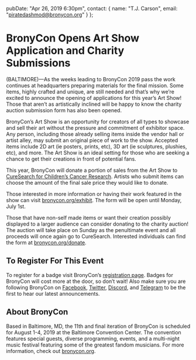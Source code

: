   pubDate: "Apr 26, 2019 6:30pm",
  contact: {
    name: "T.J. Carson",
    email: "piratedashmod@bronycon.org"
  }
};

# BronyCon Opens Art Show Application and Charity Submissions

(BALTIMORE)—As the weeks leading to BronyCon 2019 pass the work continues at headquarters preparing materials for the final mission. Some items, highly crafted and unique, are still needed and that’s why we’re excited to announce the opening of applications for this year’s Art Show! Those that aren’t as artistically inclined will be happy to know the charity auction submission form has also been opened.

BronyCon’s Art Show is an opportunity for creators of all types to showcase and sell their art without the pressure and commitment of exhibitor space. Any person, including those already selling items inside the vendor hall or artist alley, may submit an original piece of work to the show. Accepted items include 2D art (ie posters, prints, etc), 3D art (ie sculptures, plushies, etc), and more. The Art Show is an ideal setting for those who are seeking a chance to get their creations in front of potential fans.

This year, BronyCon will donate a portion of sales from the Art Show to [CureSearch for Children’s Cancer Research](https://curesearch.org/). Artists who submit items can choose the amount of the final sale price they would like to donate.

Those interested in more information or having their work featured in the show can visit [bronycon.org/exhibit](https://bronycon.org/exhibit). The form will be open until Monday, July 1st.

Those that have non-self made items or want their creation possibly displayed to a larger audience can consider donating to the charity auction! The auction will take place on Sunday as the penultimate event and all proceeds will once again go to CureSearch. Interested individuals can find the form at [bronycon.org/donate](https://bronycon.org/donate).

## To Register For This Event

To register for a badge visit BronyCon’s [registration page](http://bronycon.org#register). Badges for BronyCon will cost more at the door, so don’t wait! Also make sure you are following BronyCon on [Facebook](https://www.facebook.com/BronyCon), [Twitter](https://twitter.com/bronycon), [Discord](https://twitter.com/bronycon), and [Telegram](https://t.me/BronyCon) to be the first to hear our latest announcements.

## About BronyCon

Based in Baltimore, MD, the 11th and final iteration of BronyCon is scheduled for August 1-4, 2019 at the Baltimore Convention Center. The convention features special guests, diverse programming, events, and a multi-night music festival featuring some of the greatest fandom musicians. For more information, check out [bronycon.org](https://bronycon.org).
